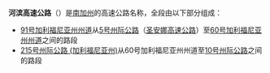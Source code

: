 '''河滨高速公路'''（{{lang-en|Riverside Freeway}}）是[[南加州|南加州]]的高速公路名称，全段由以下部分组成：
* [[91号加利福尼亚州州道|91号加利福尼亚州州道]]从[[5号州际公路加利福尼亚州段|5号州际公路]]（[[圣安娜高速公路|圣安娜高速公路]]）至[[60号加利福尼亚州州道|60号加利福尼亚州州道]]之间的路段
* [[215号州际公路_(加利福尼亚州)|215号州际公路 (加利福尼亚州)]]从60号加利福尼亚州州道至[[10号州际公路加利福尼亚州段|10号州际公路]]之间的路段
{{disambig|cat=六字消歧义}}